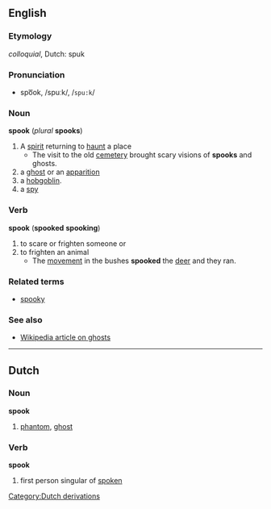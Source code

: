 == English ==
=== Etymology ===
''colloquial'', Dutch: spuk

=== Pronunciation ===
*spo͞ok, /spuːk/, /<tt>spu:k</tt>/

=== Noun ===
'''spook''' (''plural'' '''spooks''')

# A [[spirit]] returning to [[haunt]] a place
#* The visit to the old [[cemetery]] brought scary visions of '''spooks''' and ghosts.
# a [[ghost]] or an [[apparition]] 
# a [[hobgoblin]].
# a [[spy]]

=== Verb ===
'''spook''' ('''spooked''' '''spooking''')

# to scare or frighten someone or 
# to frighten an animal
#* The [[movement]] in the bushes '''spooked''' the [[deer]] and they ran.

=== Related terms ===
*[[spooky]]

=== See also ===
*[[:w:ghost|Wikipedia article on ghosts]]

[[Category:Dutch derivations]]

----
==Dutch==
===Noun===
'''spook'''

# [[phantom]], [[ghost]]

===Verb===
'''spook'''

# first person singular of [[spoken]]